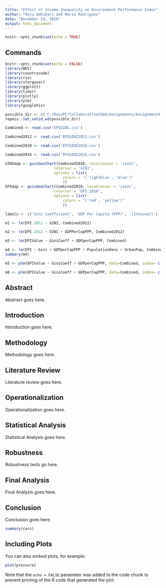 ```yaml
---
title: "Effect of Income Inequality on Environment Performance Index"
author: "Raju Adhikari and Mario Rodriguez"
date: "December 14, 2016"
output: html_document
---
```


```r
knitr::opts_chunk$set(echo = TRUE)
```

## Commands
```r
knitr::opts_chunk$set(echo = FALSE)
library(WDI)
library(countrycode)
library(rio)
library(stargazer)
library(ggplot2)
library(tidyr)
library(plotly)
library(plm)
library(googleVis)

possible_dir <- c('C:/RajuPC/CollaborativeSSDA/Assignments/Assignment4', '/Users/mariorodriguez/Desktop/Assignment4')
repmis::set_valid_wd(possible_dir)

Combined <- read.csv('EPIGINI.csv')

Combined2012 <- read.csv('EPIGINI2012.csv')

Combined2010 <- read.csv('EPIGINI2010.csv')

Combined2016 <- read.csv('EPIGINI2016.csv')

GINImap <- gvisGeoChart(Combined2010, locationvar = 'iso2c',
                      colorvar = 'GINI',
                      options = list(
                          colors = "['lightblue', 'blue']"
                          ))
EPImap <- gvisGeoChart(Combined2010, locationvar = 'iso2c',
                      colorvar = 'EPI.2010',
                      options = list(
                          colors = "['red', 'yellow']"
                          ))

labels <- c('Gini Coefficient', 'GDP Per Capita (PPP)', '(Intecept)')

m1 <- lm(EPI.2012 ~ GINI, Combined2012)

m2 <- lm(EPI.2012 ~ GINI + GDPPerCapPPP, Combined2012)

m3 <- lm(EPIValue ~ GiniCoeff + GDPperCapPPP, Combined)

m4 <- lm(EPI ~ Gini + GDPperCapPPP + PopulationDens + UrbanPop, Combined2016)
summary(m4)

m5 <- plm(EPIValue ~ GiniCoeff + GDPperCapPPP, data=Combined, index= c('country', 'year'), model = 'within')

m6 <- plm(EPIValue ~ GiniCoeff + GDPperCapPPP, data=Combined, index= c('country', 'year'), model = 'random')

```


## Abstract

Abstract goes here.

## Introduction

Introduction goes here.

## Methodology

Methodology goes here.

## Literature Review

Literature review goes here.

## Operationalization

Operationalization goes here.

## Statistical Analysis

Statistical Analysis goes here.

## Robustness

Robustness tests go here.

## Final Analysis

Final Analysis goes here.

## Conclusion

Conclusion goes here.



```r
summary(cars)
```

## Including Plots

You can also embed plots, for example:

```r
plot(pressure)
```

Note that the `echo = FALSE` parameter was added to the code chunk to prevent printing of the R code that generated the plot.
